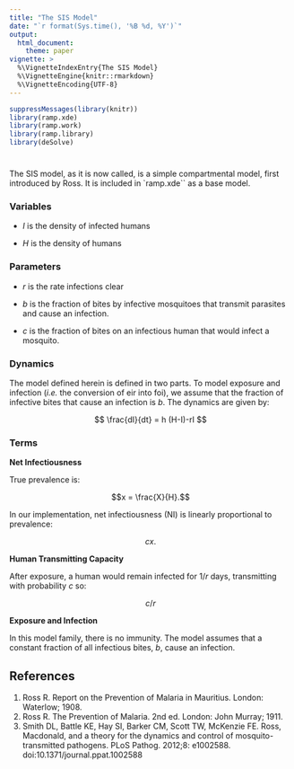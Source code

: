```yaml
---
title: "The SIS Model"
date: "`r format(Sys.time(), '%B %d, %Y')`"
output:
  html_document:     
    theme: paper 
vignette: >
  %\VignetteIndexEntry{The SIS Model}
  %\VignetteEngine{knitr::rmarkdown}
  %\VignetteEncoding{UTF-8}
---
```

  
```r
suppressMessages(library(knitr))
library(ramp.xde) 
library(ramp.work) 
library(ramp.library) 
library(deSolve) 
```

# 

The SIS model, as it is now called, is a simple compartmental model, first introduced by Ross. It is included in `ramp.xde`` as a base model. 

### Variables

+ $I$ is the density of infected humans

+ $H$ is the density of humans

### Parameters

+ $r$ is the rate infections clear

+ $b$ is the fraction of bites by infective mosquitoes that transmit parasites and cause an infection. 

+ $c$ is the fraction of bites on an infectious human that would infect a mosquito. 

### Dynamics

The model defined herein is defined in two parts. To model exposure and infection (*i.e.* the conversion of eir into foi), we assume that the fraction of infective bites that cause an infection is $b$. The dynamics are given by: 

$$
\frac{dI}{dt} = h (H-I)-rI
$$

### Terms 

**Net Infectiousness**

True prevalence is:

$$x = \frac{X}{H}.$$ 

In our implementation, net infectiousness (NI) is linearly proportional to prevalence:

$$c x.$$

**Human Transmitting Capacity**

After exposure, a human would remain infected for $1/r$ days, transmitting with probability $c$ so:

$$c/r$$

**Exposure and Infection**

In this model family, there is no immunity. The model assumes that a constant fraction of all infectious bites, $b$, cause an infection. 



## References

1. Ross R. Report on the Prevention of Malaria in Mauritius. London: Waterlow; 1908.
2. Ross R. The Prevention of Malaria. 2nd ed. London: John Murray; 1911.
3. Smith DL, Battle KE, Hay SI, Barker CM, Scott TW, McKenzie FE. Ross, Macdonald, and a theory for the dynamics and control of mosquito-transmitted pathogens. PLoS Pathog. 2012;8: e1002588. doi:10.1371/journal.ppat.1002588


